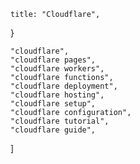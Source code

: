     title: "Cloudflare",
}

    "cloudflare",
    "cloudflare pages",
    "cloudflare workers",
    "cloudflare functions",
    "cloudflare deployment",
    "cloudflare hosting",
    "cloudflare setup",
    "cloudflare configuration",
    "cloudflare tutorial",
    "cloudflare guide",
]